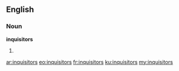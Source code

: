 ==English==

===Noun===
'''inquisitors'''

# {{plural of|[[inquisitor]]}}

[[ar:inquisitors]]
[[eo:inquisitors]]
[[fr:inquisitors]]
[[ku:inquisitors]]
[[my:inquisitors]]